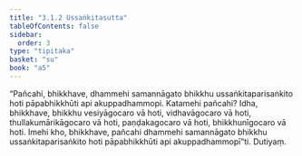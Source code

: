 ```yaml
---
title: "3.1.2 Ussaṅkitasutta"
tableOfContents: false
sidebar:
  order: 3
type: "tipitaka"
basket: "su"
book: "a5"
---
```



<DynamicBreadcrumb />

<Division number="102" book="a5" bookNo="16" page="112">

<Paragraph number="615" book="a5">
“Pañcahi, bhikkhave, dhammehi samannāgato bhikkhu ussaṅkitaparisaṅkito hoti pāpabhikkhūti api akuppadhammopi.
</Paragraph>

<Paragraph number="616" book="a5">
Katamehi pañcahi? Idha, bhikkhave, bhikkhu vesiyāgocaro vā hoti, vidhavāgocaro vā hoti, thullakumārikāgocaro vā hoti, paṇḍakagocaro vā hoti, bhikkhunīgocaro vā hoti.
</Paragraph>

<Paragraph number="617" book="a5">
Imehi kho, bhikkhave, pañcahi dhammehi samannāgato bhikkhu ussaṅkitaparisaṅkito hoti pāpabhikkhūti api akuppadhammopī”ti.

</Paragraph>
</Division>

<Paragraph number="618" type="center" book="a5">
Dutiyaṃ.
</Paragraph>